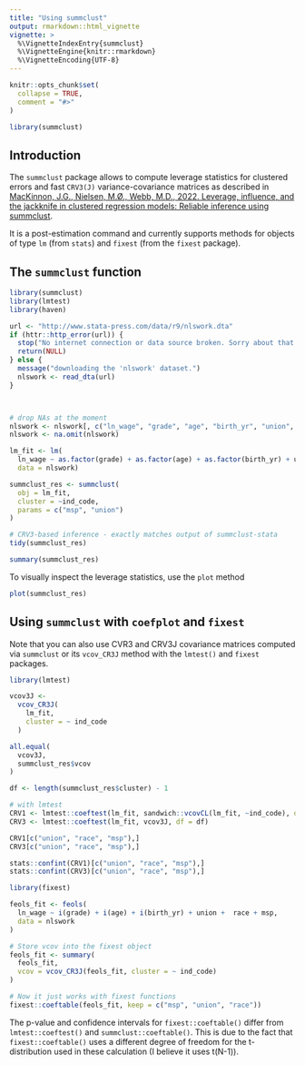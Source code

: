 ```yaml
---
title: "Using summclust"
output: rmarkdown::html_vignette
vignette: >
  %\VignetteIndexEntry{summclust}
  %\VignetteEngine{knitr::rmarkdown}
  %\VignetteEncoding{UTF-8}
---
```


```r
knitr::opts_chunk$set(
  collapse = TRUE,
  comment = "#>"
)
```

```r
library(summclust)
```

## Introduction 

The `summclust` package allows to compute leverage statistics for clustered errors and fast `CRV3(J)` variance-covariance matrices as described in [MacKinnon, J.G., Nielsen, M.Ø., Webb, M.D., 2022. Leverage, influence, and the jackknife in clustered regression models: Reliable inference using summclust](https://arxiv.org/abs/2205.03288). 

It is a post-estimation command and currently supports methods for objects of type `lm` (from `stats`) and `fixest` (from the `fixest` package). 

## The `summclust` function

```r
library(summclust)
library(lmtest)
library(haven)

url <- "http://www.stata-press.com/data/r9/nlswork.dta"
if (httr::http_error(url)) {
  stop("No internet connection or data source broken. Sorry about that!")
  return(NULL)
} else {
  message("downloading the 'nlswork' dataset.")
  nlswork <- read_dta(url)
}



# drop NAs at the moment
nlswork <- nlswork[, c("ln_wage", "grade", "age", "birth_yr", "union", "race", "msp", "ind_code")]
nlswork <- na.omit(nlswork)

lm_fit <- lm(
  ln_wage ~ as.factor(grade) + as.factor(age) + as.factor(birth_yr) + union +  race + msp,
  data = nlswork)

summclust_res <- summclust(
  obj = lm_fit,
  cluster = ~ind_code,
  params = c("msp", "union")
)

# CRV3-based inference - exactly matches output of summclust-stata
tidy(summclust_res)

summary(summclust_res)
```

To visually inspect the leverage statistics, use the `plot` method

```r
plot(summclust_res)
```

## Using `summclust` with `coefplot` and `fixest`

Note that you can also use CVR3 and CRV3J covariance matrices computed via `summclust` or its `vcov_CR3J` method with the `lmtest()` and `fixest` packages.

```r
library(lmtest)

vcov3J <- 
  vcov_CR3J(
    lm_fit, 
    cluster = ~ ind_code
  )

all.equal(
  vcov3J, 
  summclust_res$vcov
)

df <- length(summclust_res$cluster) - 1

# with lmtest
CRV1 <- lmtest::coeftest(lm_fit, sandwich::vcovCL(lm_fit, ~ind_code), df = df)
CRV3 <- lmtest::coeftest(lm_fit, vcov3J, df = df)

CRV1[c("union", "race", "msp"),]
CRV3[c("union", "race", "msp"),]

stats::confint(CRV1)[c("union", "race", "msp"),]
stats::confint(CRV3)[c("union", "race", "msp"),]
```

```r
library(fixest)

feols_fit <- feols(
  ln_wage ~ i(grade) + i(age) + i(birth_yr) + union +  race + msp,
  data = nlswork
)

# Store vcov into the fixest object
feols_fit <- summary(
  feols_fit, 
  vcov = vcov_CR3J(feols_fit, cluster = ~ ind_code)
)

# Now it just works with fixest functions
fixest::coeftable(feols_fit, keep = c("msp", "union", "race"))
```

The p-value and confidence intervals for `fixest::coeftable()` differ from `lmtest::coeftest()` and `summclust::coeftable()`. This is due to the fact that `fixest::coeftable()` uses a different degree of freedom for the t-distribution used in these calculation (I believe it uses t(N-1)).



